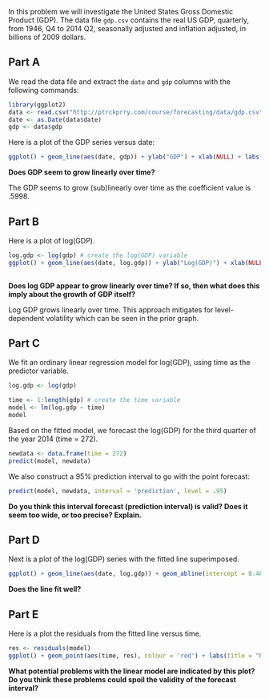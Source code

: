 In this problem we will investigate the United States Gross Domestic Product 
(GDP).  The data file `gdp.csv` contains the real US GDP, quarterly, from 1946, 
Q4 to 2014 Q2, seasonally adjusted and inflation adjusted, in billions of 2009 
dollars.  



Part A
------

We read the data file and extract the `date` and `gdp` columns with 
the following commands:

```r
library(ggplot2)
data <- read.csv("http://ptrckprry.com/course/forecasting/data/gdp.csv")
date <- as.Date(data$date)
gdp <- data$gdp
```

Here is a plot of the GDP series versus date:

```r
ggplot() + geom_line(aes(date, gdp)) + ylab("GDP") + xlab(NULL) + labs(title = "US GDP from Q1'46 to Q2'14")
```

**Does GDP seem to grow linearly over time?**

The GDP seems to grow (sub)linearly over time as the coefficient value is .5998.  



Part B
------

Here is a plot of log(GDP).

```r
log.gdp <- log(gdp) # create the log(GDP) variable
ggplot() + geom_line(aes(date, log.gdp)) + ylab("Log(GDP)") + xlab(NULL) + labs(title = "Log(US GDP) from Q1'46 to Q2'14")
                                              
```

**Does log GDP appear to grow linearly over time?  If so, then what does this
imply about the growth of GDP itself?**

Log GDP grows linearly over time.  This approach mitigates for level-dependent volatility which can be seen in the prior graph.  


Part C
------

We fit an ordinary linear regression model for log(GDP), using time as the 
predictor variable.

```r
log.gdp <- log(gdp)

time <- 1:length(gdp) # create the time variable
model <- lm(log.gdp ~ time)
model
```

Based on the fitted model, we forecast the log(GDP) for the third quarter
of the year 2014 (time = 272).  

```r
newdata <- data.frame(time = 272)
predict(model, newdata)
```

We also construct a 95% prediction interval to go with the
point forecast:

```r
predict(model, newdata, interval = 'prediction', level = .95)
```

**Do you think this interval forecast (prediction interval) is valid?  Does it
seem too wide, or too precise?  Explain.**


Part D
------

Next is a plot of the log(GDP) series with the fitted line superimposed.

```r
ggplot() + geom_line(aes(date, log.gdp)) + geom_abline(intercept = 8.400e+00 , slope = 8.857e-05, color = 'red', linetype = 'dashed') + ylab("Log(GDP)") + xlab(NULL) + labs(title = "Log(US GDP) with Model")
```

**Does the line fit well?**


Part E
------

Here is a plot the residuals from the fitted line versus time.

```r
res <- residuals(model)
ggplot() + geom_point(aes(time, res), colour = 'red') + labs(title = "Residuals Over Time") + ylab("Residuals") + xlab(NULL)
```

**What potential problems with the linear model are indicated by this plot?
Do you think these problems could spoil the validity of the forecast
interval?**
